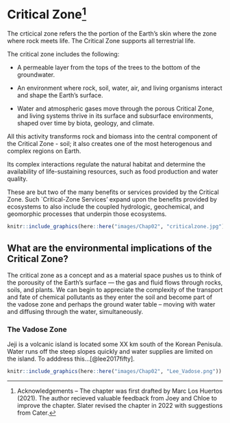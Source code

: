 # Critical Zone^[Acknowledgements -- The chapter was first drafted by Marc Los Huertos (2021). The author recieved valuable feedback from Joey and Chloe to improve the chapter. Slater revised the chapter in 2022 with suggestions from Cater.]

The crticical zone refers the the portion of the Earth's skin where the zone where rock meets life. The Critical Zone supports all terrestrial life.

The critical zone includes the following:

- A permeable layer from the tops of the trees to the bottom of the groundwater.

- An environment where rock, soil, water, air, and living organisms interact and shape the Earth's surface.

- Water and atmospheric gases move through the porous Critical Zone, and living systems thrive in its surface and subsurface environments, shaped over time by biota, geology, and climate.


All this activity transforms rock and biomass into the central component of the Critical Zone - soil; it also creates one of the most heterogenous and complex regions on Earth.

Its complex interactions regulate the natural habitat and determine the availability of life-sustaining resources, such as food production and water quality.

These are but two of the many benefits or services provided by the Critical Zone. Such `Critical-Zone Services' expand upon the benefits provided by ecosystems to also include the coupled hydrologic, geochemical, and geomorphic processes that underpin those ecosystems.

```r
knitr::include_graphics(here::here("images/Chap02", "criticalzone.jpg"))
```

## What are the environmental implications of the Critical Zone?

The critical zone as a concept and as a material space pushes us to think of the porousity of the Earth's surface --- the gas and fluid flows through rocks, soils, and plants. We can begin to appreciate the complexity of the transport and fate of chemical pollutants as they enter the soil and become part of the vadose zone and perhaps the ground water table -- moving with water and diffusing through the water, simultaneously. 

### The Vadose Zone

Jeji is a volcanic island is located some XX km south of the Korean Penisula. Water runs off the steep slopes quickly and water supplies are limited on the island. To adddress this...[@lee2017fifty].

```r
knitr::include_graphics(here::here("images/Chap02", "Lee_Vadose.png"))
```

